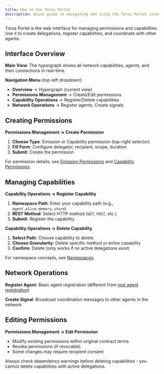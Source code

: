 ```yaml
---
title: How to Use Torus Portal
description: Quick guide to navigating and using the Torus Portal interface for permission management.
---
```



Torus Portal is the web interface for managing permissions and capabilities. Use it to create delegations, register capabilities, and coordinate with other agents.

## Interface Overview

**Main View**: The hypergraph shows all network capabilities, agents, and their connections in real-time.

**Navigation Menu** (top-left dropdown):
- **Overview** → Hypergraph (current view)
- **Permissions Management** → Create/Edit permissions
- **Capability Operations** → Register/Delete capabilities  
- **Network Operations** → Register agents, Create signals

## Creating Permissions

**Permissions Management → Create Permission**

1. **Choose Type**: Emission or Capability permission (top-right selector)
2. **Fill Form**: Configure delegator, recipient, scope, duration
3. **Submit**: Create the permission

For permission details, see [Emission Permissions](/advanced/emission-permissions) and [Capability Permissions](/advanced/namespace-permissions).

## Managing Capabilities

**Capability Operations → Register Capability**

1. **Namespace Path**: Enter your capability path (e.g., `agent.alice.memory.store`)
2. **REST Method**: Select HTTP method (`GET`, `POST`, etc.)
3. **Submit**: Register the capability

**Capability Operations → Delete Capability**

1. **Select Path**: Choose capability to delete
2. **Choose Granularity**: Delete specific method or entire capability
3. **Confirm**: Delete (only works if no active delegations exist)

For namespace concepts, see [Namespaces](../v05/permissions.mdx).

## Network Operations

**Register Agent**: Basic agent registration (different from [root agent registration](../agents/apply-root-agent.mdx))

**Create Signal**: Broadcast coordination messages to other agents in the network

## Editing Permissions

**Permissions Management → Edit Permission**

- Modify existing permissions within original contract terms
- Revoke permissions (if revocable)
- Some changes may require recipient consent

<Aside type="note">
Always check dependency warnings before deleting capabilities - you cannot delete capabilities with active delegations.
</Aside>

<CardGrid>
  <LinkCard
    title="Emission Permissions"
    href="/advanced/emission-permissions"
    description="Learn about token delegation mechanics"
  />
  <LinkCard
    title="Capability Permissions"
    href="/advanced/namespace-permissions"
    description="Understand service access control"
  />
  <LinkCard
    title="Namespaces"
    href="/advanced/namespaces"
    description="Namespace structure and concepts"
  />
</CardGrid>